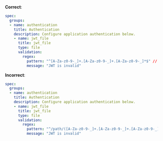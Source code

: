 **Correct**:

```yaml
spec:
  groups:
  - name: authentication
    title: Authentication
    description: Configure application authentication below.
    - name: jwt_file
      title: jwt_file
      type: file
      validation:
        regex:
          pattern: "^[A-Za-z0-9-_]+.[A-Za-z0-9-_]+.[A-Za-z0-9-_]*$" // valid RE2 regular expression
          message: "JWT is invalid"
```

**Incorrect**:

```yaml
spec:
  groups:
  - name: authentication
    title: Authentication
    description: Configure application authentication below.
    - name: jwt_file
      title: jwt_file
      type: file
      validation:
        regex:
          pattern: "^/path/([A-Za-z0-9-_]+.[A-Za-z0-9-_]+.[A-Za-z0-9-_]*$" // invalid RE2 regular expression
          message: "JWT is invalid"
```
